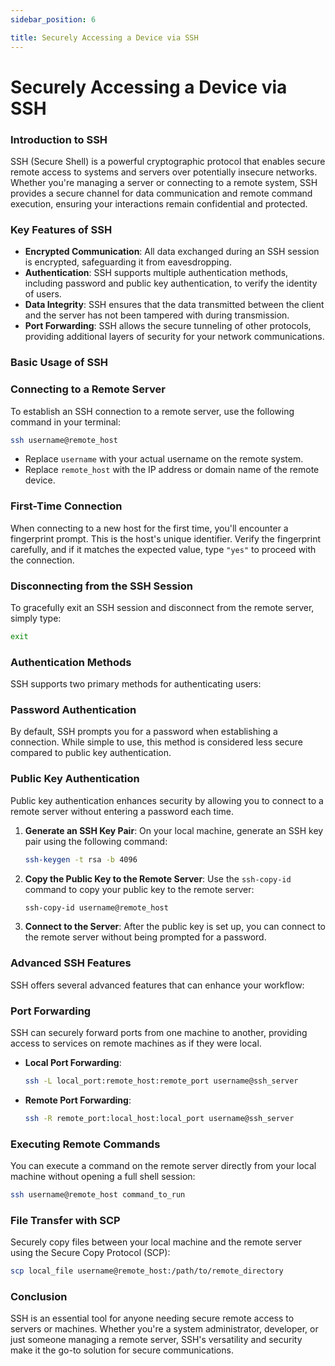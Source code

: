 ```yaml
---
sidebar_position: 6

title: Securely Accessing a Device via SSH
---
```

# Securely Accessing a Device via SSH

### **Introduction to SSH**

SSH (Secure Shell) is a powerful cryptographic protocol that enables secure remote access to systems and servers over potentially insecure networks. Whether you're managing a server or connecting to a remote system, SSH provides a secure channel for data communication and remote command execution, ensuring your interactions remain confidential and protected.

### **Key Features of SSH**

- **Encrypted Communication**: All data exchanged during an SSH session is encrypted, safeguarding it from eavesdropping.
- **Authentication**: SSH supports multiple authentication methods, including password and public key authentication, to verify the identity of users.
- **Data Integrity**: SSH ensures that the data transmitted between the client and the server has not been tampered with during transmission.
- **Port Forwarding**: SSH allows the secure tunneling of other protocols, providing additional layers of security for your network communications.

### **Basic Usage of SSH**

### **Connecting to a Remote Server**

To establish an SSH connection to a remote server, use the following command in your terminal:

```bash
ssh username@remote_host
```

- Replace `username` with your actual username on the remote system.
- Replace `remote_host` with the IP address or domain name of the remote device.

### **First-Time Connection**

When connecting to a new host for the first time, you'll encounter a fingerprint prompt. This is the host's unique identifier. Verify the fingerprint carefully, and if it matches the expected value, type `"yes"` to proceed with the connection.

### **Disconnecting from the SSH Session**

To gracefully exit an SSH session and disconnect from the remote server, simply type:

```bash
exit
```

### **Authentication Methods**

SSH supports two primary methods for authenticating users:

### **Password Authentication**

By default, SSH prompts you for a password when establishing a connection. While simple to use, this method is considered less secure compared to public key authentication.

### **Public Key Authentication**

Public key authentication enhances security by allowing you to connect to a remote server without entering a password each time.

1. **Generate an SSH Key Pair**: On your local machine, generate an SSH key pair using the following command:
    
    ```bash
    ssh-keygen -t rsa -b 4096
    ```
    
2. **Copy the Public Key to the Remote Server**: Use the `ssh-copy-id` command to copy your public key to the remote server:
    
    ```bash
    ssh-copy-id username@remote_host
    ```
    
3. **Connect to the Server**: After the public key is set up, you can connect to the remote server without being prompted for a password.

### **Advanced SSH Features**

SSH offers several advanced features that can enhance your workflow:

### **Port Forwarding**

SSH can securely forward ports from one machine to another, providing access to services on remote machines as if they were local.

- **Local Port Forwarding**:
    
    ```bash
    ssh -L local_port:remote_host:remote_port username@ssh_server
    ```
    
- **Remote Port Forwarding**:
    
    ```bash
    ssh -R remote_port:local_host:local_port username@ssh_server
    ```
    

### **Executing Remote Commands**

You can execute a command on the remote server directly from your local machine without opening a full shell session:

```bash
ssh username@remote_host command_to_run
```

### **File Transfer with SCP**

Securely copy files between your local machine and the remote server using the Secure Copy Protocol (SCP):

```bash
scp local_file username@remote_host:/path/to/remote_directory
```

### **Conclusion**

SSH is an essential tool for anyone needing secure remote access to servers or machines. Whether you're a system administrator, developer, or just someone managing a remote server, SSH's versatility and security make it the go-to solution for secure communications.